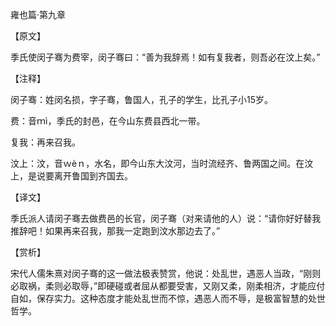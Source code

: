 

雍也篇·第九章

【原文】

季氏使闵子骞为费宰，闵子骞曰：“善为我辞焉！如有复我者，则吾必在汶上矣。”

【注释】

闵子骞：姓闵名损，字子骞，鲁国人，孔子的学生，比孔子小15岁。

费：音ｍì，季氏的封邑，在今山东费县西北一带。

复我：再来召我。

汶上：汶，音ｗèｎ，水名，即今山东大汶河，当时流经齐、鲁两国之间。在汶上，是说要离开鲁国到齐国去。

【译文】

季氏派人请闵子骞去做费邑的长官，闵子骞（对来请他的人）说：“请你好好替我推辞吧！如果再来召我，那我一定跑到汶水那边去了。”

【赏析】

宋代人儒朱熹对闵子骞的这一做法极表赞赏，他说：处乱世，遇恶人当政，“刚则必取祸，柔则必取辱，”即硬碰或者屈从都要受害，又刚又柔，刚柔相济，才能应付自如，保存实力。这种态度才能处乱世而不惊，遇恶人而不辱，是极富智慧的处世哲学。


